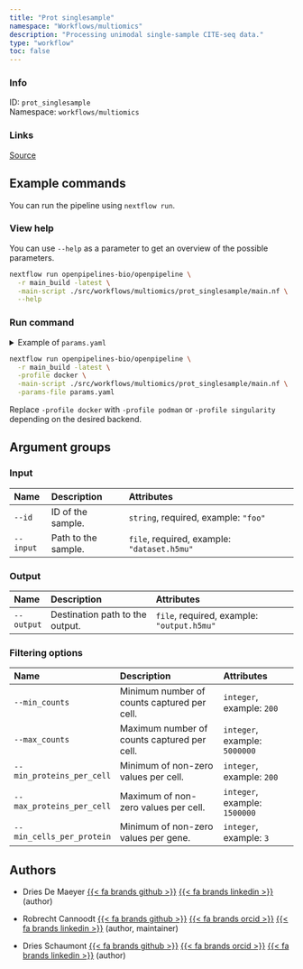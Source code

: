 ```yaml
---
title: "Prot singlesample"
namespace: "Workflows/multiomics"
description: "Processing unimodal single-sample CITE-seq data."
type: "workflow"
toc: false
---
```


::: {.column-margin}

### Info

ID: `prot_singlesample`  
Namespace: `workflows/multiomics`

### Links
[Source](https://github.com/openpipelines-bio/openpipeline/blob/main_build/./src/workflows/multiomics/prot_singlesample){.btn-action .btn-sm .btn-info .btn role="button"}

:::



## Example commands

You can run the pipeline using `nextflow run`.

### View help

You can use `--help` as a parameter to get an overview of the possible parameters.

```bash
nextflow run openpipelines-bio/openpipeline \
  -r main_build -latest \
  -main-script ./src/workflows/multiomics/prot_singlesample/main.nf \
  --help
```

### Run command

<details>
<summary>Example of `params.yaml`</summary>
```yaml
# Input
id: # please fill in - example: "foo"
input: # please fill in - example: "dataset.h5mu"

# Output
# output: "$id.$key.output.h5mu"

# Filtering options
# min_counts: 200
# max_counts: 5000000
# min_proteins_per_cell: 200
# max_proteins_per_cell: 1500000
# min_cells_per_protein: 3

# Nextflow input-output arguments
publish_dir: # please fill in - example: "output/"
# param_list: "my_params.yaml"
```
</details>

```bash
nextflow run openpipelines-bio/openpipeline \
  -r main_build -latest \
  -profile docker \
  -main-script ./src/workflows/multiomics/prot_singlesample/main.nf \
  -params-file params.yaml
```

:::{.callout-note}
Replace `-profile docker` with `-profile podman` or `-profile singularity` depending on the desired backend.
:::

## Argument groups

### Input

|Name      |Description         |Attributes                                  |
|:---------|:-------------------|:-------------------------------------------|
|`--id`    |ID of the sample.   |`string`, required, example: `"foo"`        |
|`--input` |Path to the sample. |`file`, required, example: `"dataset.h5mu"` |


### Output

|Name       |Description                     |Attributes                                 |
|:----------|:-------------------------------|:------------------------------------------|
|`--output` |Destination path to the output. |`file`, required, example: `"output.h5mu"` |


### Filtering options

|Name                      |Description                                 |Attributes                    |
|:-------------------------|:-------------------------------------------|:-----------------------------|
|`--min_counts`            |Minimum number of counts captured per cell. |`integer`, example: `200`     |
|`--max_counts`            |Maximum number of counts captured per cell. |`integer`, example: `5000000` |
|`--min_proteins_per_cell` |Minimum of non-zero values per cell.        |`integer`, example: `200`     |
|`--max_proteins_per_cell` |Maximum of non-zero values per cell.        |`integer`, example: `1500000` |
|`--min_cells_per_protein` |Minimum of non-zero values per gene.        |`integer`, example: `3`       |

## Authors


  * Dries De Maeyer [{{< fa brands github >}}](https://github.com/ddemaeyer) [{{< fa brands linkedin >}}](https://linkedin.com/in/dries-de-maeyer-b46a814) (author)

  * Robrecht Cannoodt [{{< fa brands github >}}](https://github.com/rcannood) [{{< fa brands orcid >}}](https://orcid.org/0000-0003-3641-729X) [{{< fa brands linkedin >}}](https://linkedin.com/in/robrechtcannoodt) (author, maintainer)

  * Dries Schaumont [{{< fa brands github >}}](https://github.com/DriesSchaumont) [{{< fa brands orcid >}}](https://orcid.org/0000-0002-4389-0440) [{{< fa brands linkedin >}}](https://linkedin.com/in/dries-schaumont) (author)
